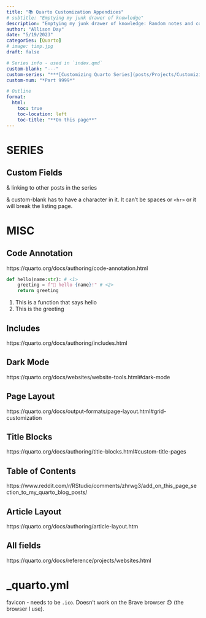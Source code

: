 ```yaml
---
title: "📚 Quarto Customization Appendices"
# subtitle: "Emptying my junk drawer of knowledge"
description: "Emptying my junk drawer of knowledge: Random notes and code snippets that I've found useful in my Quarto projects."
author: "Allison Day"
date: "5/19/2023"
categories: [Quarto]
# image: timp.jpg
draft: false

# Series info - used in `index.qmd`
custom-blank: "---"
custom-series: "***[Customizing Quarto Series](posts/Projects/CustomizingQuarto/CustomizingQuarto_project.qmd)***"
custom-num: "*Part 9999*"

# Outline
format: 
  html: 
    toc: true 
    toc-location: left 
    toc-title: "**On this page**" 
---
```


# SERIES

## Custom Fields

& linking to other posts in the series

& custom-blank has to have a character in it. It can't be spaces or `<hr>` or it will break the listing page.

# MISC

## Code Annotation

https://quarto.org/docs/authoring/code-annotation.html

``` python
def hello(name:str): # <1>
    greeting = f"👋 hello {name}!" # <2>
    return greeting
```
1. This is a function that says hello
2. This is the greeting

## Includes

https://quarto.org/docs/authoring/includes.html

## Dark Mode

https://quarto.org/docs/websites/website-tools.html#dark-mode

## Page Layout

https://quarto.org/docs/output-formats/page-layout.html#grid-customization

## Title Blocks

https://quarto.org/docs/authoring/title-blocks.html#custom-title-pages


## Table of Contents

https://www.reddit.com/r/RStudio/comments/zhrwg3/add_on_this_page_section_to_my_quarto_blog_posts/

## Article Layout

https://quarto.org/docs/authoring/article-layout.htm

## All fields

https://quarto.org/docs/reference/projects/websites.html


# _quarto.yml

favicon - needs to be `.ico`. Doesn't work on the Brave browser 😞 (the browser I use).